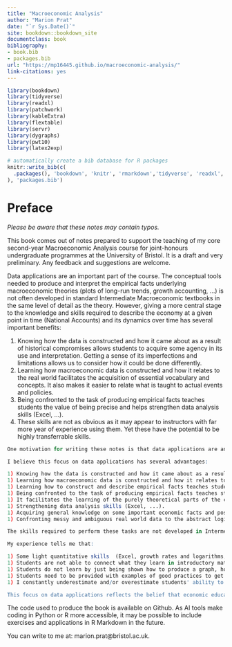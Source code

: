```yaml
--- 
title: "Macroeconomic Analysis"
author: "Marion Prat"
date: "`r Sys.Date()`"
site: bookdown::bookdown_site
documentclass: book
bibliography:
- book.bib
- packages.bib
url: "https://mp16445.github.io/macroeconomic-analysis/"
link-citations: yes
---
```


```r
library(bookdown)
library(tidyverse)
library(readxl)
library(patchwork)
library(kableExtra)
library(flextable)
library(servr)
library(dygraphs)
library(pwt10)
library(latex2exp)
```


```r
# automatically create a bib database for R packages
knitr::write_bib(c(
  .packages(), 'bookdown', 'knitr', 'rmarkdown','tidyverse', 'readxl', 'kablextra', 'pwt10'
), 'packages.bib')
```

# Preface {-}

*Please be aware that these notes may contain typos.*

This book comes out of notes prepared to support the teaching of my core second-year Macroeconomic Analysis course for joint-honours undergraduate programmes at the University of Bristol. It is a draft and very preliminary. Any feedback and suggestions are welcome. 

Data applications are an important part of the course. The conceptual tools needed to produce and interpret the empirical facts underlying macroeconomic theories (plots of long-run trends, growth accounting, ...) is not often developed in standard Intermediate Macroeconomic textbooks in the same level of detail as the theory. However, giving a more central stage to the knowledge and skills required to describe the economy at a given point in time (National Accounts) and its dynamics over time has several important benefits:

1) Knowing how the data is constructed and how it came about as a result of historical compromises allows students to acquire some agency in its use and interpretation. Getting a sense of its imperfections and limitations allows us to consider how it could be done differently.
1) Learning how macroeconomic data is constructed and how it relates to the real world facilitates the acquisition of essential vocabulary and concepts. It also makes it easier to relate what is taught to actual events and policies.
1) Being confronted to the task of producing empirical facts teaches students the value of being precise and helps strengthen data analysis skills (Excel, ...).
1) These skills are not as obvious as it may appear to instructors with far more year of experience using them. Yet these have the potential to be highly transferrable skills.

```r

One motivation for writing these notes is that data applications are an important component of the course. For example, in the context of the long-run growth topic, I ask students to describe the growth experience of a country of their choice using data from the Penn World Table, perform a growth accounting decomposition of labour productivity growth in Excel, and analyse it in light of growth theories. The treatment of empirical methods is not often developed in standard Intermediate Macroeconomics textbooks at the level that would enable students to produce empirical facts independently and interpret them correctly. The emphasis is therefore placed on the derivation and explanations of the underlying mathematical concepts, which are developed in more detail.

I believe this focus on data applications has several advantages:

1) Knowing how the data is constructed and how it came about as a result of historical compromises allows students to acquire some agency in its use and interpretation. Because they get a sense of its imperfections and limitations, they are able to consider how it could be done differently.
1) Learning how macroeconomic data is constructed and how it relates to the real world facilitates the acquisition of essential vocabulary and concepts. For example, this ensures that we are not throwing at students concepts such as GDP, inflation, investment, money, ... that only exist at an abstract level. As a second example, the difference between the long-run and the short-run in Macroeconomics is often confusing students. Calculating annual growth rates and annual trend growth rates provides an intuitive representation of the difference between the two.
1) Learning how to construct and describe empirical facts teaches students that the lenses through which they make us see the world is not immune to the use of strong assumptions. Empirical facts are not a-theoretical. 
1) Being confronted to the task of producing empirical facts teaches students the value of being precise.
1) It facilitates the learning of the purely theoretical parts of the course. 
1) Strengthening data analysis skills (Excel, ...). 
1) Acquiring general knowledge on some important economic facts and possibly common sense. 
1) Confronting messy and ambiguous real world data to the abstract logic of theories. Confronting the diversity of world economies and their trajectories. 

The skills required to perform these tasks are not developed in Intermediate Macroeconomic textbooks at the detail level which would allow students to independently produce useful statistics and graphs, interpret them and understand their limitations. This treatment is usually relegated to introductory chapters and there is usually little attempt to link possible data applications to the core content. Some textbooks do include practical data exercises at the end of some chapters but they often seem to be added as an afterthought with little guidance, probably reflecting the belief that data skills must have been acquired in introductory quantitative units and do not pose specific difficulties. Most importantly, there does not seem to be a unified way of defining some concepts such as for example the per-period, trend, average and compound growth rates which need to be understood when faced with the problem of extracting relevant information from the data.

My experience tells me that: 

1) Some light quantitative skills  (Excel, growth rates and logarithms, compounding effects, trend and average growth rates, ...) are far from obvious, even to the best students. 
1) Students are not able to connect what they learn in introductory mathematics and statistics units to specific data applications without guidance.
1) Students do not learn by just being shown how to produce a graph, how to calculate a statistics, how to solve mathematically for the equilibrium of a model ... True learning requires them to engage with definitions and models at a deeper level. Only then will they be able to confront and solve different types of questions. 
1) Students need to be provided with examples of good practices to get started. 
1) I constantly underestimate and/or overestimate students' ability to learn and acquire skills. This means that most of the points listed in the previous list will end up being continually revised. 

This focus on data applications reflects the belief that economic education in the future is likely to give a more prominent place to coding as the use of software and editing tools such as R (and R markdown), Python ... become more accessible to students with the development of AI tools.  

```

The code used to produce the book is available on Github. As AI tools make coding in Python or R more accessible, it may be possible to include exercises and applications in R Markdown in the future. 

You can write to me at: marion.prat@bristol.ac.uk.


